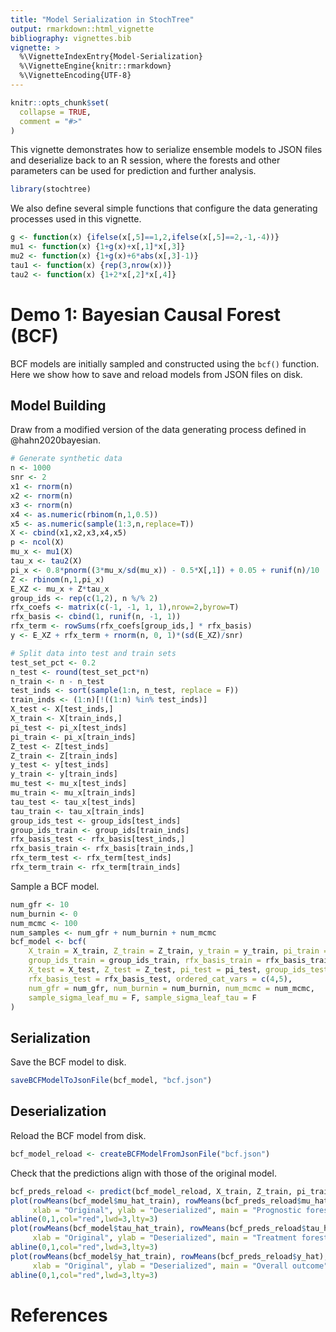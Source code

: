 ```yaml
---
title: "Model Serialization in StochTree"
output: rmarkdown::html_vignette
bibliography: vignettes.bib
vignette: >
  %\VignetteIndexEntry{Model-Serialization}
  %\VignetteEngine{knitr::rmarkdown}
  %\VignetteEncoding{UTF-8}
---
```


```r
knitr::opts_chunk$set(
  collapse = TRUE,
  comment = "#>"
)
```

This vignette demonstrates how to serialize ensemble models to JSON files 
and deserialize back to an R session, where the forests and other parameters 
can be used for prediction and further analysis.

```r
library(stochtree)
```

We also define several simple functions that configure the data generating processes used in this vignette.

```r
g <- function(x) {ifelse(x[,5]==1,2,ifelse(x[,5]==2,-1,-4))}
mu1 <- function(x) {1+g(x)+x[,1]*x[,3]}
mu2 <- function(x) {1+g(x)+6*abs(x[,3]-1)}
tau1 <- function(x) {rep(3,nrow(x))}
tau2 <- function(x) {1+2*x[,2]*x[,4]}
```

# Demo 1: Bayesian Causal Forest (BCF)

BCF models are initially sampled and constructed using the `bcf()` function.
Here we show how to save and reload models from JSON files on disk.

## Model Building

Draw from a modified version of the data generating process defined in @hahn2020bayesian.

```r
# Generate synthetic data
n <- 1000
snr <- 2
x1 <- rnorm(n)
x2 <- rnorm(n)
x3 <- rnorm(n)
x4 <- as.numeric(rbinom(n,1,0.5))
x5 <- as.numeric(sample(1:3,n,replace=T))
X <- cbind(x1,x2,x3,x4,x5)
p <- ncol(X)
mu_x <- mu1(X)
tau_x <- tau2(X)
pi_x <- 0.8*pnorm((3*mu_x/sd(mu_x)) - 0.5*X[,1]) + 0.05 + runif(n)/10
Z <- rbinom(n,1,pi_x)
E_XZ <- mu_x + Z*tau_x
group_ids <- rep(c(1,2), n %/% 2)
rfx_coefs <- matrix(c(-1, -1, 1, 1),nrow=2,byrow=T)
rfx_basis <- cbind(1, runif(n, -1, 1))
rfx_term <- rowSums(rfx_coefs[group_ids,] * rfx_basis)
y <- E_XZ + rfx_term + rnorm(n, 0, 1)*(sd(E_XZ)/snr)

# Split data into test and train sets
test_set_pct <- 0.2
n_test <- round(test_set_pct*n)
n_train <- n - n_test
test_inds <- sort(sample(1:n, n_test, replace = F))
train_inds <- (1:n)[!((1:n) %in% test_inds)]
X_test <- X[test_inds,]
X_train <- X[train_inds,]
pi_test <- pi_x[test_inds]
pi_train <- pi_x[train_inds]
Z_test <- Z[test_inds]
Z_train <- Z[train_inds]
y_test <- y[test_inds]
y_train <- y[train_inds]
mu_test <- mu_x[test_inds]
mu_train <- mu_x[train_inds]
tau_test <- tau_x[test_inds]
tau_train <- tau_x[train_inds]
group_ids_test <- group_ids[test_inds]
group_ids_train <- group_ids[train_inds]
rfx_basis_test <- rfx_basis[test_inds,]
rfx_basis_train <- rfx_basis[train_inds,]
rfx_term_test <- rfx_term[test_inds]
rfx_term_train <- rfx_term[train_inds]
```

Sample a BCF model.

```r
num_gfr <- 10
num_burnin <- 0
num_mcmc <- 100
num_samples <- num_gfr + num_burnin + num_mcmc
bcf_model <- bcf(
    X_train = X_train, Z_train = Z_train, y_train = y_train, pi_train = pi_train, 
    group_ids_train = group_ids_train, rfx_basis_train = rfx_basis_train, 
    X_test = X_test, Z_test = Z_test, pi_test = pi_test, group_ids_test = group_ids_test, 
    rfx_basis_test = rfx_basis_test, ordered_cat_vars = c(4,5), 
    num_gfr = num_gfr, num_burnin = num_burnin, num_mcmc = num_mcmc, 
    sample_sigma_leaf_mu = F, sample_sigma_leaf_tau = F
)
```

## Serialization

Save the BCF model to disk.

```r
saveBCFModelToJsonFile(bcf_model, "bcf.json")
```

## Deserialization

Reload the BCF model from disk.

```r
bcf_model_reload <- createBCFModelFromJsonFile("bcf.json")
```

Check that the predictions align with those of the original model.

```r
bcf_preds_reload <- predict(bcf_model_reload, X_train, Z_train, pi_train, group_ids_train, rfx_basis_train)
plot(rowMeans(bcf_model$mu_hat_train), rowMeans(bcf_preds_reload$mu_hat), 
     xlab = "Original", ylab = "Deserialized", main = "Prognostic forest")
abline(0,1,col="red",lwd=3,lty=3)
plot(rowMeans(bcf_model$tau_hat_train), rowMeans(bcf_preds_reload$tau_hat), 
     xlab = "Original", ylab = "Deserialized", main = "Treatment forest")
abline(0,1,col="red",lwd=3,lty=3)
plot(rowMeans(bcf_model$y_hat_train), rowMeans(bcf_preds_reload$y_hat), 
     xlab = "Original", ylab = "Deserialized", main = "Overall outcome")
abline(0,1,col="red",lwd=3,lty=3)
```

# References
